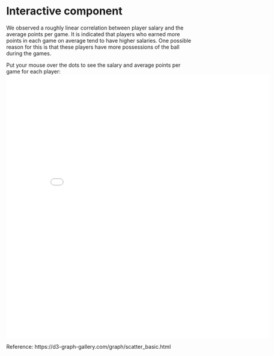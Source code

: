 # Interactive component

We observed a roughly linear correlation between player salary and the average points per game. It is indicated that players who earned more points in each game on average tend to have higher salaries. One possible reason for this is that these players have more possessions of the ball during the games.

Put your mouse over the dots to see the salary and average points per game for each player:
<iframe style = "border:none" src="test2.html" width="700" height="700"></iframe>

Reference: https://d3-graph-gallery.com/graph/scatter_basic.html